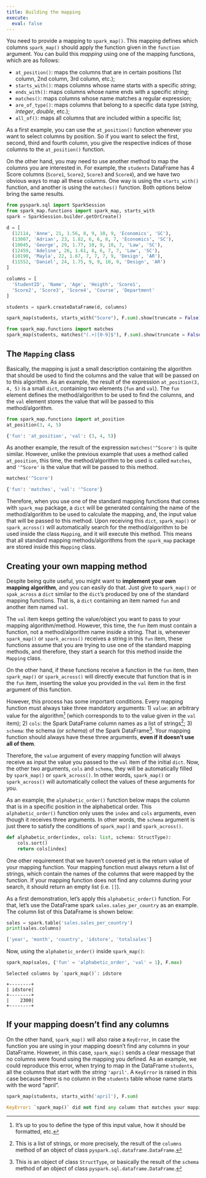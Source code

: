 ```yaml
---
title: Building the mapping
execute:
  eval: false
---
```


You need to provide a mapping to `spark_map()`. This mapping defines which columns `spark_map()` should apply the function given in the `function` argument. You can build this *mapping* using one of the mapping functions, which are as follows:

- `at_position()`: maps the columns that are in certain positions (1st column, 2nd column, 3rd column, etc.);
- `starts_with()`: maps columns whose name starts with a specific *string*;
- `ends_with()`: maps columns whose name ends with a specific *string*;
- `matches()`: maps columns whose name matches a regular expression;
- `are_of_type()`: maps columns that belong to a specific data type (*string*, *integer*, *double*, etc.);
- `all_of()`: maps all columns that are included within a specific list;

As a first example, you can use the `at_position()` function whenever you want to select columns by position. So if you want to select the first, second, third and fourth column, you give the respective indices of those columns to the `at_position()` function.

On the other hand, you may need to use another method to map the columns you are interested in. For example, the `students` DataFrame has 4 Score columns (`Score1`, `Score2`, `Score3` and `Score4`), and we have two obvious ways to map all these columns. One way is using the `starts_with()` function, and another is using the `matches()` function. Both options below bring the same results.

```python
from pyspark.sql import SparkSession
from spark_map.functions import spark_map, starts_with
spark = SparkSession.builder.getOrCreate()

d = [
  (12114, 'Anne', 21, 1.56, 8, 9, 10, 9, 'Economics', 'SC'),
  (13007, 'Adrian', 23, 1.82, 6, 6, 8, 7, 'Economics', 'SC'),
  (10045, 'George', 29, 1.77, 10, 9, 10, 7, 'Law', 'SC'),
  (12459, 'Adeline', 26, 1.61, 8, 6, 7, 7, 'Law', 'SC'),
  (10190, 'Mayla', 22, 1.67, 7, 7, 7, 9, 'Design', 'AR'),
  (11552, 'Daniel', 24, 1.75, 9, 9, 10, 9, 'Design', 'AR')
]

columns = [
  'StudentID', 'Name', 'Age', 'Heigth', 'Score1',
  'Score2', 'Score3', 'Score4', 'Course', 'Department'
] 

students = spark.createDataFrame(d, columns)

spark_map(students, starts_with("Score"), F.sum).show(truncate = False)
```

```python
from spark_map.functions import matches
spark_map(students, matches("(.+)[0-9]$"), F.sum).show(truncate = False)
```


## The `Mapping` class

Basically, the mapping is just a small description containing the algorithm that should be used to find the columns and the value that will be passed on to this algorithm. As an example, the result of the expression `at_position(3, 4, 5)` is a small `dict`, containing two elements (`fun` and `val`). The `fun` element defines the method/algorithm to be used to find the columns, and the `val` element stores the value that will be passed to this method/algorithm.

```python
from spark_map.functions import at_position
at_position(3, 4, 5)
```
```python
{'fun': 'at_position', 'val': (3, 4, 5)}
```

As another example, the result of the expression `matches('^Score')` is quite similar. However, unlike the previous example that uses a method called `at_position`, this time, the method/algorithm to be used is called `matches`, and `'^Score'` is the value that will be passed to this method.

```python
matches('^Score')
```
```python
{'fun': 'matches', 'val': '^Score'}
```

Therefore, when you use one of the standard mapping functions that comes with `spark_map` package, a `dict` will be generated containing the name of the method/algorithm to be used to calculate the mapping, and, the input value that will be passed to this method. Upon receiving this `dict`, `spark_map()` or `spark_across()` will automatically search for the method/algorithm to be used inside the class `Mapping`, and it will execute this method. This means that all standard mapping methods/algorithms from the `spark_map` package are stored inside this `Mapping` class.


## Creating your own mapping method

Despite being quite useful, you might want to **implement your own mapping algorithm**, and you can easily do that. Just give to `spark_map()` or `spak_across` a `dict` similar to the `dict`'s produced by one of the standard mapping functions. That is, a `dict` containing an item named `fun` and another item named `val`.

The `val` item keeps getting the value/object you want to pass to your mapping algorithm/method. However, this time, the `fun` item must contain a function, not a method/algorithm name inside a string. That is, whenever `spark_map()` or `spark_across()` receives a string in this `fun` item, these functions assume that you are trying to use one of the standard mapping methods, and therefore, they start a search for this method inside the `Mapping` class.

On the other hand, if these functions receive a function in the `fun` item, then `spark_map()` or `spark_across()` will directly execute that function that is in the `fun` item, inserting the value you provided in the `val` item in the first argument of this function.

However, this process has some important conditions. Every mapping function must always take three mandatory arguments: 1) `value`: an arbitrary value for the algorithm^[It's up to you to define the type of this input value, how it should be formatted, etc.] (which corresponds to to the value given in the `val` item); 2) `cols`: the Spark DataFrame column names as a list of strings^[This is a list of strings, or more precisely, the result of the `columns` method of an object of class `pyspark.sql.dataframe.DataFrame`.]; 3) `schema`: the schema (or *schema*) of the Spark DataFrame^[This is an object of class `StructType`, or basically the result of the `schema` method of an object of class `pyspark.sql.dataframe.DataFrame`.]. Your mapping function should always have these three arguments, **even if it doesn't use all of them**.

Therefore, the `value` argument of every mapping function will always receive as input the value you passed to the `val` item of the initial `dict`. Now, the other two arguments, `cols` and `schema`, they will be automatically filled by `spark_map()` or `spark_across()`. In other words, `spark_map()` or `spark_across()` will automatically collect the values of these arguments for you.

As an example, the `alphabetic_order()` function below maps the column that is in a specific position in the alphabetical order. This `alphabetic_order()` function only uses the `index` and `cols` arguments, even though it receives three arguments. In other words, the `schema` argument is just there to satisfy the conditions of `spark_map()` and `spark_across()`.

```python
def alphabetic_order(index, cols: list, schema: StructType):
    cols.sort()
    return cols[index]
```

One other requirement that we haven't covered yet is the return value of your mapping function. Your mapping function must always return a list of strings, which contain the names of the columns that were mapped by the function. If your mapping function does not find any columns during your search, it should return an empty list (i.e. `[]`).

As a first demonstration, let's apply this `alphabetic_order()` function. For that, let's use the DataFrame spark `sales.sales_per_country` as an example. The column list of this DataFrame is shown below:

```python
sales = spark.table('sales.sales_per_country')
print(sales.columns)
```

```python
['year', 'month', 'country', 'idstore', 'totalsales']
```

Now, using the `alphabetic_order()` inside `spark_map()`:

```python
spark_map(sales, {'fun' = 'alphabetic_order', 'val' = 1}, F.max)
```

```
Selected columns by `spark_map()`: idstore

+--------+
| idstore|
+--------+
|    2300|
+--------+
```


<!--
## Be careful when using custom mapping functions

However, it is worth noting that if you try to use in your mapping a function that does not exist (ie a function that has not yet been defined in your session), you will get a `KeyError` as a result. Notice in the example below, where I try to use a function called `some_mapping_function()` with the value `'some_value'` to map the columns. Because `spark_map()` doesn't find any function named `some_mapping_function()` defined in my session, a `KeyError` ends up being raised. So, if you face this error when using `spark_map()`, investigate if you have correctly defined the function you want to use in your mapping.

```python
spark_map(students, {'fun': 'some_mapping_function', 'val': 'some_value'}, F.sum)
```

```python
KeyError: 'some_mapping_function'
```
-->

## If your mapping doesn't find any columns

On the other hand, `spark_map()` will also raise a `KeyError`, in case the function you are using in your mapping doesn't find any columns in your DataFrame. However, in this case, `spark_map()` sends a clear message that no columns were found using the mapping you defined. As an example, we could reproduce this error, when trying to map in the DataFrame `students`, all the columns that start with the *string* `'april'`. A `KeyError` is raised in this case because there is no column in the `students` table whose name starts with the word "april".

```python
spark_map(students, starts_with('april'), F.sum)
```
```python
KeyError: `spark_map()` did not find any column that matches your mapping!
```
